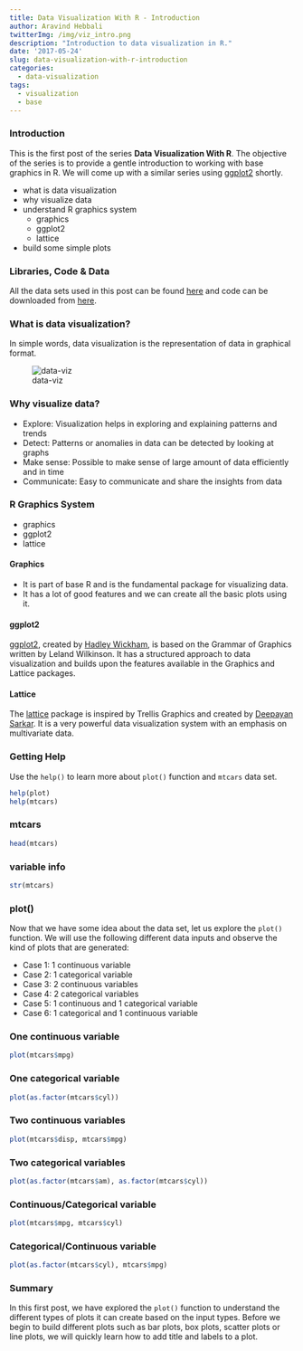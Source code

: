 ```yaml
---
title: Data Visualization With R - Introduction
author: Aravind Hebbali
twitterImg: /img/viz_intro.png
description: "Introduction to data visualization in R."
date: '2017-05-24'
slug: data-visualization-with-r-introduction
categories:
  - data-visualization
tags:
  - visualization
  - base
---
```


### Introduction

This is the first post of the series **Data Visualization With R**. The objective of the series is to provide a gentle introduction to working with base graphics in R. We will come up with a similar series using [ggplot2](https://ggplot2.tidyverse.org/index.html) shortly. 

- what is data visualization
- why visualize data
- understand R graphics system
    - graphics
    - ggplot2
    - lattice
- build some simple plots

### Libraries, Code & Data

All the data sets used in this post can be found [here](https://github.com/rsquaredacademy/datasets) and code can be downloaded from [here](https://gist.github.com/rsquaredacademy/3690e9217c72644a9e9bada0df709426).

### What is data visualization?

In simple words, data visualization is the representation of data in graphical format. 

![data-viz](data-viz.png)

### Why visualize data?

- Explore: Visualization helps in exploring and explaining patterns and trends
- Detect: Patterns or anomalies in data can be detected by looking at graphs
- Make sense: Possible to make sense of large amount of data efficiently and in time
- Communicate: Easy to communicate and share the insights from data

### R Graphics System

- graphics 
- ggplot2
- lattice

#### Graphics

- It is part of base R and is the fundamental package for visualizing data.
- It has a lot of good features and we can create all the basic plots using it.

#### ggplot2

[ggplot2](https://ggplot2.tidyverse.org/index.html), created by [Hadley Wickham](https://hadley.nz/), is based on the Grammar of Graphics written by Leland Wilkinson. It has a structured approach to data visualization and builds upon the features available in the Graphics and Lattice packages.

#### Lattice

The [lattice](https://CRAN.R-project.org/package=lattice) package is inspired by Trellis Graphics and created by [Deepayan Sarkar](https://www.isid.ac.in/~deepayan/). It is a very powerful data visualization system with an emphasis on multivariate data.


### Getting Help

Use the `help()` to learn more about `plot()` function and `mtcars` data set.

```r
help(plot)
help(mtcars)
```

### mtcars 

```r
head(mtcars)
```

### variable info

```r
str(mtcars)
```

### plot()

Now that we have some idea about the data set, let us explore the `plot()` function. We will use the following different data inputs and observe the kind of plots that are generated:

- Case 1: 1 continuous variable
- Case 2: 1 categorical variable
- Case 3: 2 continuous variables
- Case 4: 2 categorical variables
- Case 5: 1 continuous and 1 categorical variable
- Case 6: 1 categorical and 1 continuous variable

### One continuous variable

```r
plot(mtcars$mpg)
```

### One categorical variable

```r
plot(as.factor(mtcars$cyl))
```

### Two continuous variables

```r
plot(mtcars$disp, mtcars$mpg)
```

### Two categorical variables

```r
plot(as.factor(mtcars$am), as.factor(mtcars$cyl))
```

### Continuous/Categorical variable

```r
plot(mtcars$mpg, mtcars$cyl)
```

### Categorical/Continuous variable

```r
plot(as.factor(mtcars$cyl), mtcars$mpg)
```

### Summary

In this first post, we have explored the `plot()` function to understand the different types of plots it can create based on the input types. Before we begin to build different plots such as bar plots, box plots, scatter plots or line plots, we will quickly learn how to add title and labels to a plot. 

